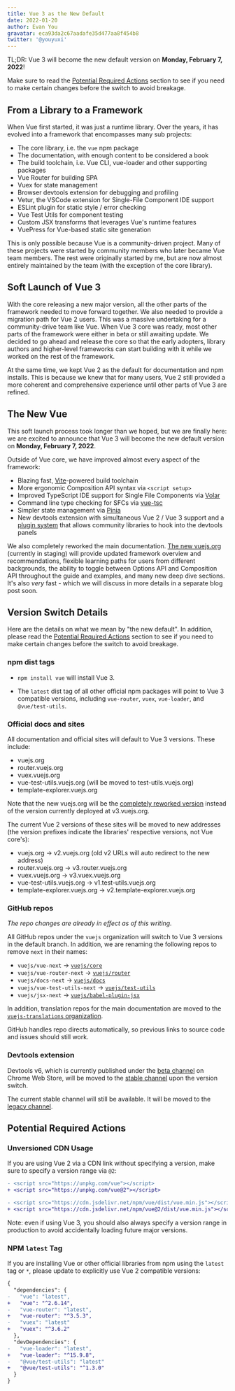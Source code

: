 ```yaml
---
title: Vue 3 as the New Default
date: 2022-01-20
author: Evan You
gravatar: eca93da2c67aadafe35d477aa8f454b8
twitter: '@youyuxi'
---
```


TL;DR: Vue 3 will become the new default version on **Monday, February 7, 2022**!

Make sure to read the [Potential Required Actions](#potential-required-actions) section to see if you need to make certain changes before the switch to avoid breakage.

<Excerpt/>

## From a Library to a Framework

When Vue first started, it was just a runtime library. Over the years, it has evolved into a framework that encompasses many sub projects:

- The core library, i.e. the `vue` npm package
- The documentation, with enough content to be considered a book
- The build toolchain, i.e. Vue CLI, vue-loader and other supporting packages
- Vue Router for building SPA
- Vuex for state management
- Browser devtools extension for debugging and profiling
- Vetur, the VSCode extension for Single-File Component IDE support
- ESLint plugin for static style / error checking
- Vue Test Utils for component testing
- Custom JSX transforms that leverages Vue's runtime features
- VuePress for Vue-based static site generation

This is only possible because Vue is a community-driven project. Many of these projects were started by community members who later became Vue team members. The rest were originally started by me, but are now almost entirely maintained by the team (with the exception of the core library).

## Soft Launch of Vue 3

With the core releasing a new major version, all the other parts of the framework needed to move forward together. We also needed to provide a migration path for Vue 2 users. This was a massive undertaking for a community-drive team like Vue. When Vue 3 core was ready, most other parts of the framework were either in beta or still awaiting update. We decided to go ahead and release the core so that the early adopters, library authors and higher-level frameworks can start building with it while we worked on the rest of the framework.

At the same time, we kept Vue 2 as the default for documentation and npm installs. This is because we knew that for many users, Vue 2 still provided a more coherent and comprehensive experience until other parts of Vue 3 are refined.

## The New Vue

This soft launch process took longer than we hoped, but we are finally here: we are excited to announce that Vue 3 will become the new default version on **Monday, February 7, 2022**.

Outside of Vue core, we have improved almost every aspect of the framework:

- Blazing fast, [Vite](https://vitejs.dev/)-powered build toolchain
- More ergonomic Composition API syntax via `<script setup>`
- Improved TypeScript IDE support for Single File Components via [Volar](https://marketplace.visualstudio.com/items?itemName=johnsoncodehk.volar)
- Command line type checking for SFCs via [vue-tsc](https://github.com/johnsoncodehk/volar/tree/master/packages/vue-tsc)
- Simpler state management via [Pinia](https://pinia.vuejs.org/)
- New devtools extension with simultaneous Vue 2 / Vue 3 support and a [plugin system](https://devtools.vuejs.org/plugin/plugins-guide.html) that allows community libraries to hook into the devtools panels

We also completely reworked the main documentation. [The new vuejs.org](https://staging.vuejs.org) (currently in staging) will provide updated framework overview and recommendations, flexible learning paths for users from different backgrounds, the ability to toggle between Options API and Composition API throughout the guide and examples, and many new deep dive sections. It's also _very_ fast - which we will discuss in more details in a separate blog post soon.

## Version Switch Details

Here are the details on what we mean by "the new default". In addition, please read the [Potential Required Actions](#potential-required-actions) section to see if you need to make certain changes before the switch to avoid breakage.

### npm dist tags

- `npm install vue` will install Vue 3.

- The `latest` dist tag of all other official npm packages will point to Vue 3 compatible versions, including `vue-router`, `vuex`, `vue-loader`, and `@vue/test-utils`.

### Official docs and sites

All documentation and official sites will default to Vue 3 versions. These include:

- vuejs.org
- router.vuejs.org
- vuex.vuejs.org
- vue-test-utils.vuejs.org (will be moved to test-utils.vuejs.org)
- template-explorer.vuejs.org

Note that the new vuejs.org will be the [completely reworked version](https://staging.vuejs.org) instead of the version currently deployed at v3.vuejs.org.

The current Vue 2 versions of these sites will be moved to new addresses (the version prefixes indicate the libraries' respective versions, not Vue core's):

- vuejs.org -> v2.vuejs.org (old v2 URLs will auto redirect to the new address)
- router.vuejs.org -> v3.router.vuejs.org
- vuex.vuejs.org -> v3.vuex.vuejs.org
- vue-test-utils.vuejs.org -> v1.test-utils.vuejs.org
- template-explorer.vuejs.org -> v2.template-explorer.vuejs.org

### GitHub repos

_The repo changes are already in effect as of this writing._

All GitHub repos under the `vuejs` organization will switch to Vue 3 versions in the default branch. In addition, we are renaming the following repos to remove `next` in their names:

- `vuejs/vue-next` -> [`vuejs/core`](https://github.com/vuejs/core)
- `vuejs/vue-router-next` -> [`vuejs/router`](https://github.com/vuejs/router)
- `vuejs/docs-next` -> [`vuejs/docs`](https://github.com/vuejs/docs)
- `vuejs/vue-test-utils-next` -> [`vuejs/test-utils`](https://github.com/vuejs/test-utils)
- `vuejs/jsx-next` -> [`vuejs/babel-plugin-jsx`](https://github.com/vuejs/babel-plugin-jsx)

In addition, translation repos for the main documentation are moved to the [`vuejs-translations` organization](https://github.com/vuejs-translations).

GitHub handles repo directs automatically, so previous links to source code and issues should still work.

### Devtools extension

Devtools v6, which is currently published under the [beta channel](https://chrome.google.com/webstore/detail/vuejs-devtools/ljjemllljcmogpfapbkkighbhhppjdbg) on Chrome Web Store, will be moved to the [stable channel](https://chrome.google.com/webstore/detail/vuejs-devtools/nhdogjmejiglipccpnnnanhbledajbpd) upon the version switch.

The current stable channel will still be available. It will be moved to the [legacy channel](https://chrome.google.com/webstore/detail/vuejs-devtools/iaajmlceplecbljialhhkmedjlpdblhp).

## Potential Required Actions

### Unversioned CDN Usage

If you are using Vue 2 via a CDN link without specifying a version, make sure to specify a version range via `@2`:

```diff
- <script src="https://unpkg.com/vue"></script>
+ <script src="https://unpkg.com/vue@2"></script>

- <script src="https://cdn.jsdelivr.net/npm/vue/dist/vue.min.js"></script>
+ <script src="https://cdn.jsdelivr.net/npm/vue@2/dist/vue.min.js"></script>
```

Note: even if using Vue 3, you should also always specify a version range in production to avoid accidentally loading future major versions.

### NPM `latest` Tag

If you are installing Vue or other official libraries from npm using the `latest` tag or `*`, please update to explicitly use Vue 2 compatible versions:

```diff
{
  "dependencies": {
-   "vue": "latest",
+   "vue": "^2.6.14",
-   "vue-router": "latest",
+   "vue-router": "^3.5.3",
-   "vuex": "latest"
+   "vuex": "^3.6.2"
  },
  "devDependencies": {
-   "vue-loader": "latest",
+   "vue-loader": "^15.9.8",
-   "@vue/test-utils": "latest"
+   "@vue/test-utils": "^1.3.0"
  }
}
```
